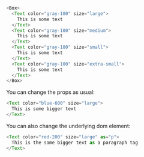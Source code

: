 ```typescript jsx
<Box>
  <Text color="gray-100" size="large">
    This is some text
  </Text>
  <Text color="gray-100" size="medium">
    This is some text
  </Text>
  <Text color="gray-100" size="small">
    This is some text
  </Text>
  <Text color="gray-100" size="extra-small">
    This is some text
  </Text>
</Box>
```

You can change the props as usual:

```typescript jsx
<Text color="blue-600" size="large">
  This is some bigger text
</Text>
```

You can also change the underlying dom element:

```typescript jsx
<Text color="red-200" size="large" as="p">
  This is the same bigger text as a paragraph tag
</Text>
```
